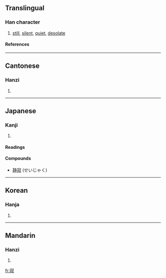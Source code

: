 ==Translingual==
===Han character===
{{Han char|rn=40|rad=宀|as=08|sn=11|four=3094<sub>7</sub>|canj=十卜火水 (JYFE)}}
# [[still]], [[silent]], [[quiet]], [[desolate]]
====References====
{{Han ref|kx=0288.010|dkj=07200|dj=0569.060|hdz=20938.040|uh=5BC2|ud=23490|bh=B149|bd=45385}}

----
==Cantonese==
===Hanzi===
{{yue-hanzi|jyut=|y=jik6}}
# {{defn|Cantonese}}

----
==Japanese==
===Kanji===
{{ja-kanji|grade=c|rs=宀08}}
# {{defn|Japanese}} 
====Readings====
{{ja-readings|on=[[じゃく]] (jaku), [[せき]] (seki)|kun=[[さびしい]] (sabishii), [[さび]] (sabi)}}

====Compounds====
* [[静寂]] (せいじゃく)

----
==Korean==
===Hanja===
{{ko-hanja|hangeul=[[적]]|rv=jeok|mr=chŏk}}
# {{defn|Korean}}

----
==Mandarin==
===Hanzi===
{{cmn-hanzi|pin=[[jì]] ([[ji4]]), [[nìng]] ([[ning4]])|wg=chi<sup>4</sup>, ning<sup>4</sup>}}
# {{defn|Mandarin}}

[[fr:寂]]